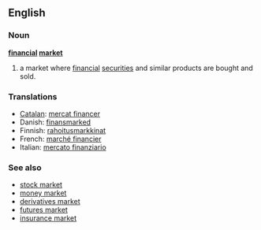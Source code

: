 ==English==

===Noun===
{{wikipedia}}
'''[[financial]] [[market]]'''

# a market where [[financial]] [[securities]] and similar products are bought and sold.

===Translations===
{{rfc-level|Translations at L3+ (AutoFormat would have corrected level of Translations)}}
{{trans-top|financial market}}
*[[Catalan]]: [[mercat financer]]
*Danish: [[finansmarked]] {{n}}
*Finnish: [[rahoitus]][[markkina]]t
*French: [[marché financier]]
*Italian: [[mercato finanziario]] {{m}}
{{trans-mid}}
{{trans-bottom}}

===See also===
*[[stock market]]
*[[money market]]
*[[derivatives market]]
*[[futures market]]
*[[insurance market]]